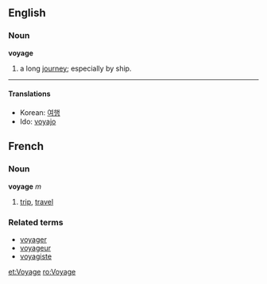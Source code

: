 ==English==
===Noun===
'''voyage'''

#a long [[journey]]; especially by ship.

----
====Translations====
*Korean: [[여행]]
*Ido: [[voyajo]]

==French==
===Noun===
'''voyage''' ''m''

# [[trip]], [[travel]]

===Related terms===
*[[voyager]]
*[[voyageur]]
*[[voyagiste]]

[[et:Voyage]]
[[ro:Voyage]]